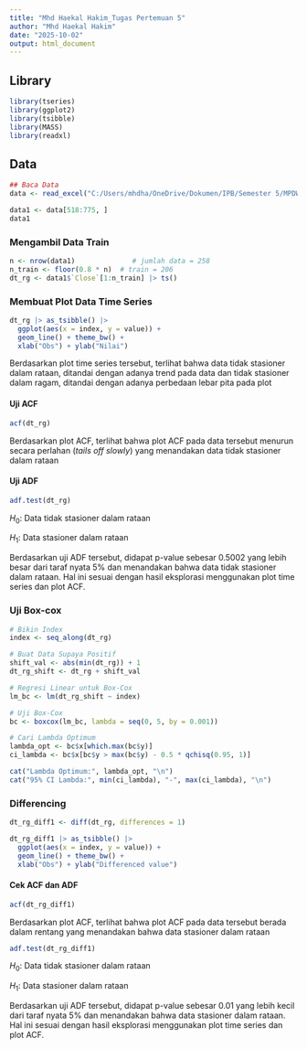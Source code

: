 ```yaml
---
title: "Mhd Haekal Hakim_Tugas Pertemuan 5"
author: "Mhd Haekal Hakim"
date: "2025-10-02"
output: html_document
---
```


## Library

```r
library(tseries)
library(ggplot2)
library(tsibble)
library(MASS)
library(readxl)
```

## Data

```r
## Baca Data
data <- read_excel("C:/Users/mhdha/OneDrive/Dokumen/IPB/Semester 5/MPDW/JKSE_Close_Weekly.xlsx")

data1 <- data[518:775, ]
data1
```

### Mengambil Data Train

```r
n <- nrow(data1)              # jumlah data = 258
n_train <- floor(0.8 * n)  # train = 206
dt_rg <- data1$`Close`[1:n_train] |> ts()
```

### Membuat Plot Data Time Series

```r
dt_rg |> as_tsibble() |> 
  ggplot(aes(x = index, y = value)) +
  geom_line() + theme_bw() +
  xlab("Obs") + ylab("Nilai")
```

Berdasarkan plot time series tersebut, terlihat bahwa data tidak stasioner dalam rataan, ditandai dengan adanya trend pada data dan tidak stasioner dalam ragam, ditandai dengan adanya perbedaan lebar pita pada plot

#### Uji ACF

```r
acf(dt_rg)
```

Berdasarkan plot ACF, terlihat bahwa plot ACF pada data tersebut menurun secara perlahan (*tails off slowly*) yang menandakan data tidak stasioner dalam rataan

#### Uji ADF

```r
adf.test(dt_rg)
```

$H_0$: Data tidak stasioner dalam rataan

$H_1$: Data stasioner dalam rataan

Berdasarkan uji ADF tersebut, didapat p-value sebesar 0.5002 yang lebih besar dari taraf nyata 5% dan menandakan bahwa data tidak stasioner dalam rataan. Hal ini sesuai dengan hasil eksplorasi menggunakan plot time series dan plot ACF.

### Uji Box-cox

```r
# Bikin Index
index <- seq_along(dt_rg)
```

```r
# Buat Data Supaya Positif
shift_val <- abs(min(dt_rg)) + 1
dt_rg_shift <- dt_rg + shift_val
```

```r
# Regresi Linear untuk Box-Cox
lm_bc <- lm(dt_rg_shift ~ index)
```

```r
# Uji Box-Cox
bc <- boxcox(lm_bc, lambda = seq(0, 5, by = 0.001))
```

```r
# Cari Lambda Optimum
lambda_opt <- bc$x[which.max(bc$y)]
ci_lambda <- bc$x[bc$y > max(bc$y) - 0.5 * qchisq(0.95, 1)]

cat("Lambda Optimum:", lambda_opt, "\n")
cat("95% CI Lambda:", min(ci_lambda), "-", max(ci_lambda), "\n")

```

### Differencing

```r
dt_rg_diff1 <- diff(dt_rg, differences = 1)
```

```r
dt_rg_diff1 |> as_tsibble() |>
  ggplot(aes(x = index, y = value)) + 
  geom_line() + theme_bw() +
  xlab("Obs") + ylab("Differenced value")

```

#### Cek ACF dan ADF

```r
acf(dt_rg_diff1)
```

Berdasarkan plot ACF, terlihat bahwa plot ACF pada data tersebut berada dalam rentang yang menandakan bahwa data stasioner dalam rataan

```r
adf.test(dt_rg_diff1)
```

$H_0$: Data tidak stasioner dalam rataan

$H_1$: Data stasioner dalam rataan

Berdasarkan uji ADF tersebut, didapat p-value sebesar 0.01 yang lebih kecil dari taraf nyata 5% dan menandakan bahwa data stasioner dalam rataan. Hal ini sesuai dengan hasil eksplorasi menggunakan plot time series dan plot ACF.
